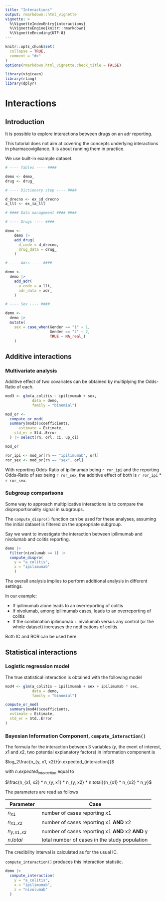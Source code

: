```yaml
---
title: "Interactions"
output: rmarkdown::html_vignette
vignette: >
  %\VignetteIndexEntry{interactions}
  %\VignetteEngine{knitr::rmarkdown}
  %\VignetteEncoding{UTF-8}
---
```


```r
knitr::opts_chunk$set(
  collapse = TRUE,
  comment = "#>"
)
options(rmarkdown.html_vignette.check_title = FALSE)
```

```r
library(vigicaen)
library(rlang)
library(dplyr)
```


# Interactions

## Introduction

It is possible to explore interactions between drugs on
an adr reporting.

This tutorial does not aim at covering the concepts underlying
interactions in pharmacovigilance. It is about running them 
in practice.

We use built-in example dataset.

```r

# ---- Tables ---- ####

demo <- demo_
drug <- drug_

# ---- Dictionary step ---- ####

d_drecno <- ex_$d_drecno
a_llt <- ex_$a_llt

# #### Data management #### ####

# ---- Drugs ---- ####

demo <-
    demo |>
    add_drug(
      d_code = d_drecno,
      drug_data = drug_
    ) 

# ---- Adrs ---- ####

demo <- 
  demo |>
    add_adr(
      a_code = a_llt,
      adr_data = adr_
    )

# ---- Sex ---- ####

demo <- 
  demo |> 
  mutate(
    sex = case_when(Gender == "1" ~ 1,
                    Gender == "2" ~ 2,
                    TRUE ~ NA_real_)
    )
```

## Additive interactions

### Multivariate analysis

Additive effect of two covariates can be obtained by multiplying 
the Odds-Ratio of each.

```r
mod3 <- glm(a_colitis ~ ipilimumab + sex,
            data = demo,
            family = "binomial")

mod_or <- 
  compute_or_mod(
  summary(mod3)$coefficients,
      estimate = Estimate,
    std_er = Std..Error
  ) |> select(rn, orl, ci, up_ci)

mod_or
```

```r
ror_ipi <- mod_or[rn == "ipilimumab", orl]
ror_sex <- mod_or[rn == "sex", orl]
```
With reporting Odds-Ratio of ipilimumab being `r ror_ipi`
and the reporting Odds-Ratio of sex being `r ror_sex`, 
the additive effect of both is `r ror_ipi` * `r ror_sex`.

### Subgroup comparisons

Some way to approach multiplicative interactions is to compare
the disproportionality signal in subgroups.

The `compute_dispro()` function can be used for these analyses,
assuming the initial dataset is filtered on the appropriate
subgroup.

Say we want to investigate the interaction between ipilimumab
and nivolumab and colitis reporting.

```r
demo |> 
  filter(nivolumab == 1) |> 
  compute_dispro(
    y = "a_colitis",
    x = "ipilimumab"
    )
```
The overall analysis implies to perform additional analysis in
different settings.

In our example:

-   If ipilimumab alone leads to an overreporting of colitis
-   If nivolumab, among ipilimumab cases, leads to an overreporting of colitis
-   If the combination ipilimumab + nivolumab versus any control
(or the whole dataset) increases the notifications of colitis.

Both IC and ROR can be used here.

## Statistical interactions {#inter_stat}

### Logistic regression model

The true statistical interaction is obtained with the following
model

```r
mod4 <- glm(a_colitis ~ ipilimumab + sex + ipilimumab * sex,
            data = demo,
            family = "binomial")

compute_or_mod(
  summary(mod4)$coefficients,
  estimate = Estimate,
  std_er = Std..Error
)
```

### Bayesian Information Component, `compute_interaction()`

The formula for the interaction between 3 variables 
($y$, the event of interest, $x1$ and $x2$,
two potential explanatory factors) 
in information component is

$log_2\frac{n_{y, x1, x2}}{n.expected_{interaction}}$

with $n.expected_{interaction}$ equal to

$\frac{n_{x1, x2} * n_{y, x1} * n_{y, x2} * n.total}{n_{x1} * n_{x2} * n_y}$

The parameters are read as follows

| Parameter       | Case                                                                      |
|-----------------|-------------------------------------------------------|
| $n_{x1}$        | number of cases reporting x1                                              |
| $n_{x1, x2}$    | number of cases reporting x1 **AND** x2                                    |
| $n_{y, x1, x2}$ | number of cases reporting x1 **AND** x2 **AND** y                           |
| $n.total$       | total number of cases in the study population  |

The credibility interval is calculated as for the usual IC.

`compute_interaction()` produces this interaction statistic.

```r

demo |>
  compute_interaction(
    y = "a_colitis",
    x = "ipilimumab",
    z = "nivolumab"
  )

```


